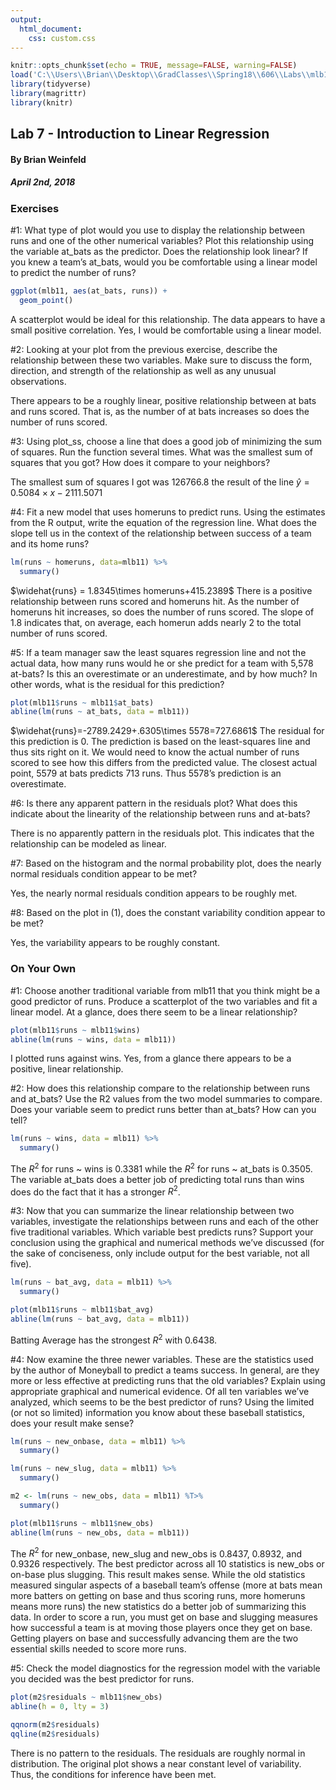 ```yaml
---
output: 
  html_document:
    css: custom.css
---
```


```r
knitr::opts_chunk$set(echo = TRUE, message=FALSE, warning=FALSE)
load('C:\\Users\\Brian\\Desktop\\GradClasses\\Spring18\\606\\Labs\\mlb11.RData')
library(tidyverse)
library(magrittr)
library(knitr)
```

<div class='jumbotron'>
  <h2 class='display-3 text-uppercase'>Lab 7 - Introduction to Linear Regression</h2>
  <h4 class='right text-uppercase'>By Brian Weinfeld</h4>
  <div class='clearfix'></div>
  <h5 class='right text-uppercase'>April 2nd, 2018</h5>
</div>

<div class='page-header text-uppercase'>
  <h3>Exercises</h3>
</div>

<div class='well'>
  #1: What type of plot would you use to display the relationship between runs and one of the other numerical variables? Plot this relationship using the variable at_bats as the predictor. Does the relationship look linear? If you knew a team's at_bats, would you be comfortable using a linear model to predict the number of runs?
</div>

```r
ggplot(mlb11, aes(at_bats, runs)) +
  geom_point()
```

<div class='alert alert-info'>
A scatterplot would be ideal for this relationship. The data appears to have a small positive correlation. Yes, I would be comfortable using a linear model.
</div>

<div class='well'>
  #2: Looking at your plot from the previous exercise, describe the relationship between these two variables. Make sure to discuss the form, direction, and strength of the relationship as well as any unusual observations.
</div>

<div class='alert alert-info'>
There appears to be a roughly linear, positive relationship between at bats and runs scored. That is, as the number of at bats increases so does the number of runs scored.
</div>

<div class='well'>
  #3: Using plot_ss, choose a line that does a good job of minimizing the sum of squares. Run the function several times. What was the smallest sum of squares that you got? How does it compare to your neighbors?
</div>

<div class='alert alert-info'>
The smallest sum of squares I got was 126766.8 the result of the line $\hat{y}=0.5084\times x-2111.5071$
</div>

<div class='well'>
  #4: Fit a new model that uses homeruns to predict runs. Using the estimates from the R output, write the equation of the regression line. What does the slope tell us in the context of the relationship between success of a team and its home runs?
</div>

```r
lm(runs ~ homeruns, data=mlb11) %>%
  summary()
```

<div class='alert alert-info'>
$\widehat{runs} = 1.8345\times homeruns+415.2389$ There is a positive relationship between runs scored and homeruns hit. As the number of homeruns hit increases, so does the number of runs scored. The slope of 1.8 indicates that, on average, each homerun adds nearly 2 to the total number of runs scored.
</div>

<div class='well'>
  #5: If a team manager saw the least squares regression line and not the actual data, how many runs would he or she predict for a team with 5,578 at-bats? Is this an overestimate or an underestimate, and by how much? In other words, what is the residual for this prediction?
</div>

```r
plot(mlb11$runs ~ mlb11$at_bats)
abline(lm(runs ~ at_bats, data = mlb11))
```

<div class='alert alert-info'>
$\widehat{runs}=-2789.2429+.6305\times 5578=727.6861$ The residual for this prediction is 0. The prediction is based on the least-squares line and thus sits right on it. We would need to know the actual number of runs scored to see how this differs from the predicted value. The closest actual point, 5579 at bats predicts 713 runs. Thus 5578's prediction is an overestimate.
</div>

<div class='well'>
  #6: Is there any apparent pattern in the residuals plot? What does this indicate about the linearity of the relationship between runs and at-bats?
</div>

<div class='alert alert-info'>
There is no apparently pattern in the residuals plot. This indicates that the relationship can be modeled as linear.
</div>

<div class='well'>
  #7: Based on the histogram and the normal probability plot, does the nearly normal residuals condition appear to be met?
</div>

<div class='alert alert-info'>
 Yes, the nearly normal residuals condition appears to be roughly met.
</div>

<div class='well'>
  #8: Based on the plot in (1), does the constant variability condition appear to be met?
</div>

<div class='alert alert-info'>
Yes, the variability appears to be roughly constant.
</div>

<div class='page-header text-uppercase'>
  <h3>On Your Own</h3>
</div>

<div class='well'>
  #1: Choose another traditional variable from mlb11 that you think might be a good predictor of runs. Produce a scatterplot of the two variables and fit a linear model. At a glance, does there seem to be a linear relationship?
</div>

```r
plot(mlb11$runs ~ mlb11$wins)
abline(lm(runs ~ wins, data = mlb11))
```

<div class='alert alert-info'>
I plotted runs against wins. Yes, from a glance there appears to be a positive, linear relationship.
</div>

<div class='well'>
  #2: How does this relationship compare to the relationship between runs and at_bats? Use the R2 values from the two model summaries to compare. Does your variable seem to predict runs better than at_bats? How can you tell?
</div>

```r
lm(runs ~ wins, data = mlb11) %>%
  summary()
```

<div class='alert alert-info'>
The $R^2$ for runs ~ wins is 0.3381 while the $R^2$ for runs ~ at_bats is 0.3505. The variable at_bats does a better job of predicting total runs than wins does do the fact that it has a stronger $R^2$.
</div>

<div class='well'>
  #3: Now that you can summarize the linear relationship between two variables, investigate the relationships between  runs and each of the other five traditional variables. Which variable best predicts runs? Support your conclusion using the graphical and numerical methods we've discussed (for the sake of conciseness, only include output for the best variable, not all five).
</div>

```r
lm(runs ~ bat_avg, data = mlb11) %>%
  summary()

plot(mlb11$runs ~ mlb11$bat_avg)
abline(lm(runs ~ bat_avg, data = mlb11))
```

<div class='alert alert-info'>
Batting Average has the strongest $R^2$ with 0.6438.
</div>

<div class='well'>
  #4: Now examine the three newer variables. These are the statistics used by the author of Moneyball to predict a teams success. In general, are they more or less effective at predicting runs that the old variables? Explain using appropriate graphical and numerical evidence. Of all ten variables we've analyzed, which seems to be the best predictor of runs? Using the limited (or not so limited) information you know about these baseball statistics, does your result make sense?
</div>

```r
lm(runs ~ new_onbase, data = mlb11) %>%
  summary()

lm(runs ~ new_slug, data = mlb11) %>%
  summary()

m2 <- lm(runs ~ new_obs, data = mlb11) %T>%
  summary()

plot(mlb11$runs ~ mlb11$new_obs)
abline(lm(runs ~ new_obs, data = mlb11))
```

<div class='alert alert-info'>
The $R^2$ for new_onbase, new_slug and new_obs is 0.8437, 0.8932, and 0.9326 respectively. The best predictor across all 10 statistics is new_obs or on-base plus slugging. This result makes sense. While the old statistics measured singular aspects of a baseball team's offense (more at bats mean more batters on getting on base and thus scoring runs, more homeruns means more runs) the new statistics do a better job of summarizing this data. In order to score a run, you must get on base and slugging measures how successful a team is at moving those players once they get on base. Getting players on base and successfully advancing them are the two essential skills needed to score more runs.
</div>

<div class='well'>
  #5: Check the model diagnostics for the regression model with the variable you decided was the best predictor for runs.
</div>

```r
plot(m2$residuals ~ mlb11$new_obs)
abline(h = 0, lty = 3)

qqnorm(m2$residuals)
qqline(m2$residuals) 
```

<div class='alert alert-info'>
There is no pattern to the residuals. The residuals are roughly normal in distribution. The original plot shows a near constant level of variability. Thus, the conditions for inference have been met.
</div>